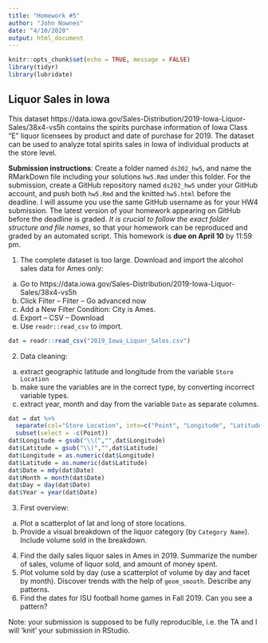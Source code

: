 ```yaml
---
title: "Homework #5"
author: "John Nownes"
date: "4/10/2020"
output: html_document
---
```


```r
knitr::opts_chunk$set(echo = TRUE, message = FALSE)
library(tidyr)
library(lubridate)
```

## Liquor Sales in Iowa

This dataset https://data.iowa.gov/Sales-Distribution/2019-Iowa-Liquor-Sales/38x4-vs5h contains the spirits purchase information of Iowa Class “E” liquor licensees by product and date of purchase for 2019. The dataset can be used to analyze total spirits sales in Iowa of individual products at the store level.

**Submission instructions**: Create a folder named `ds202_hw5`, and name the RMarkDown file including your solutions `hw5.Rmd` under this folder. For the submission, create a GitHub repository named `ds202_hw5` under your GitHub account, and push both `hw5.Rmd` and the knitted `hw5.html` before the deadline. I will assume you use the same GitHub username as for your HW4 submission. The latest version of your homework appearing on GitHub before the deadline is graded. *It is crucial to follow the exact folder structure and file names*, so that your homework can be reproduced and graded by an automated script. This homework is **due on April 10** by 11:59 pm.

1. The complete dataset is too large. Download and import the alcohol sales data for Ames only: 

  a. Go to https://data.iowa.gov/Sales-Distribution/2019-Iowa-Liquor-Sales/38x4-vs5h
  b. Click Filter -- Filter -- Go advanced now
  c. Add a New Filter Condition: City is Ames.
  d. Export -- CSV -- Download
  e. Use `readr::read_csv` to import.
```r
dat = readr::read_csv("2019_Iowa_Liquor_Sales.csv")
```

  
2. Data cleaning: 
  a. extract geographic latitude and longitude from the variable `Store Location`
  b. make sure the variables are in the correct type, by converting incorrect variable types.
  c. extract year, month and day from the variable `Date` as separate columns.
  
```r
dat = dat %>%
  separate(col="Store Location", into=c("Point", "Longitude", "Latitude"), sep=" ") %>%
  subset(select = -c(Point))
dat$Longitude = gsub("\\(","",dat$Longitude)
dat$Latitude = gsub("\\)","",dat$Latitude)
dat$Longitude = as.numeric(dat$Longitude)
dat$Latitude = as.numeric(dat$Latitude)
dat$Date = mdy(dat$Date)
dat$Month = month(dat$Date)
dat$Day = day(dat$Date)
dat$Year = year(dat$Date)
```
3. First overview:
  a. Plot a scatterplot of lat and long of store locations. 
  b. Provide a visual breakdown of the liquor category (by `Category Name`). Include volume sold in the breakdown.
4. Find the daily sales liquor sales in Ames in 2019. Summarize the number of sales, volume of liquor sold, and amount of money spent.
5. Plot volume sold by day (use a scatterplot of volume by day and facet by month). Discover trends with the help of `geom_smooth`. Describe any patterns.
6. Find the dates for ISU football home games in Fall 2019. Can you see a pattern? 

Note: your submission is supposed to be fully reproducible, i.e. the TA and I will 'knit' your submission in RStudio. 
